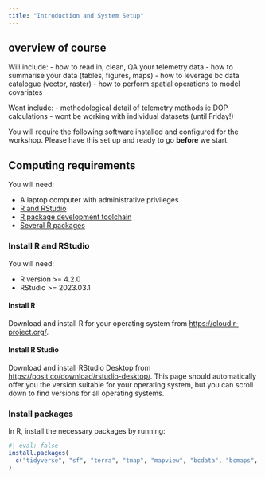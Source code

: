 ```yaml
---
title: "Introduction and System Setup"
---
```



## overview of course 

Will include: 
- how to read in, clean, QA your telemetry data
- how to summarise your data (tables, figures, maps)
- how to leverage bc data catalogue (vector, raster)
- how to perform spatial operations to model covariates

Wont include: 
- methodological detail of telemetry methods ie DOP calculations
- wont be working with individual datasets (until Friday!)

You will require the following software installed and configured for the workshop.
Please have this set up and ready to go **before** we start.

## Computing requirements

You will need:

-   A laptop computer with administrative privileges
-   [R and RStudio](#install-r-and-rstudio)
-   [R package development toolchain](#install-r-package-development-tools)
-   [Several R packages](#packages)

### Install R and RStudio {#install-r-and-rstudio}

You will need:

-   R version \>= 4.2.0
-   RStudio \>= 2023.03.1

#### Install R

Download and install R for your operating system from <https://cloud.r-project.org/>.

#### Install R Studio

Download and install RStudio Desktop from <https://posit.co/download/rstudio-desktop/>.
This page should automatically offer you the version suitable for your operating system, but you can scroll down to find versions for all operating systems.

### Install packages {#packages}

In R, install the necessary packages by running:

```r
#| eval: false
install.packages(
  c("tidyverse", "sf", "terra", "tmap", "mapview", "bcdata", "bcmaps", "readxl")
)
```

